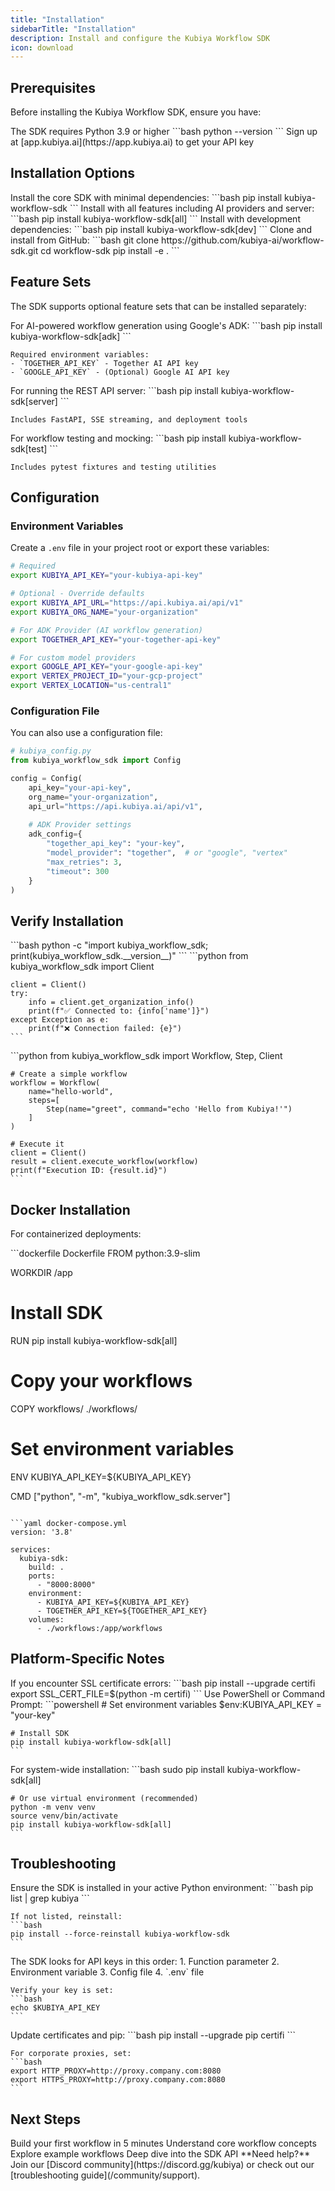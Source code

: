 ```yaml
---
title: "Installation"
sidebarTitle: "Installation"
description: Install and configure the Kubiya Workflow SDK
icon: download
---
```


## Prerequisites

Before installing the Kubiya Workflow SDK, ensure you have:

<CardGroup cols={2}>
  <Card title="Python 3.9+" icon="python">
    The SDK requires Python 3.9 or higher
    ```bash
    python --version
    ```
  </Card>
  <Card title="Kubiya API Key" icon="key">
    Sign up at [app.kubiya.ai](https://app.kubiya.ai) to get your API key
  </Card>
</CardGroup>

## Installation Options

<Tabs>
  <Tab title="Basic Installation">
    Install the core SDK with minimal dependencies:
    ```bash
    pip install kubiya-workflow-sdk
    ```
  </Tab>
  
  <Tab title="Full Installation">
    Install with all features including AI providers and server:
    ```bash
    pip install kubiya-workflow-sdk[all]
    ```
  </Tab>
  
  <Tab title="Development">
    Install with development dependencies:
    ```bash
    pip install kubiya-workflow-sdk[dev]
    ```
  </Tab>
  
  <Tab title="From Source">
    Clone and install from GitHub:
    ```bash
    git clone https://github.com/kubiya-ai/workflow-sdk.git
    cd workflow-sdk
    pip install -e .
    ```
  </Tab>
</Tabs>

## Feature Sets

The SDK supports optional feature sets that can be installed separately:

<AccordionGroup>
  <Accordion title="ADK Provider" icon="robot">
    For AI-powered workflow generation using Google's ADK:
    ```bash
    pip install kubiya-workflow-sdk[adk]
    ```
    
    Required environment variables:
    - `TOGETHER_API_KEY` - Together AI API key
    - `GOOGLE_API_KEY` - (Optional) Google AI API key
  </Accordion>
  
  <Accordion title="Server" icon="server">
    For running the REST API server:
    ```bash
    pip install kubiya-workflow-sdk[server]
    ```
    
    Includes FastAPI, SSE streaming, and deployment tools
  </Accordion>
  
  <Accordion title="Testing" icon="flask">
    For workflow testing and mocking:
    ```bash
    pip install kubiya-workflow-sdk[test]
    ```
    
    Includes pytest fixtures and testing utilities
  </Accordion>
</AccordionGroup>

## Configuration

### Environment Variables

Create a `.env` file in your project root or export these variables:

```bash
# Required
export KUBIYA_API_KEY="your-kubiya-api-key"

# Optional - Override defaults
export KUBIYA_API_URL="https://api.kubiya.ai/api/v1"
export KUBIYA_ORG_NAME="your-organization"

# For ADK Provider (AI workflow generation)
export TOGETHER_API_KEY="your-together-api-key"

# For custom model providers
export GOOGLE_API_KEY="your-google-api-key"
export VERTEX_PROJECT_ID="your-gcp-project"
export VERTEX_LOCATION="us-central1"
```

### Configuration File

You can also use a configuration file:

```python
# kubiya_config.py
from kubiya_workflow_sdk import Config

config = Config(
    api_key="your-api-key",
    org_name="your-organization",
    api_url="https://api.kubiya.ai/api/v1",
    
    # ADK Provider settings
    adk_config={
        "together_api_key": "your-key",
        "model_provider": "together",  # or "google", "vertex"
        "max_retries": 3,
        "timeout": 300
    }
)
```

## Verify Installation

<Steps>
  <Step title="Check SDK Version">
    ```bash
    python -c "import kubiya_workflow_sdk; print(kubiya_workflow_sdk.__version__)"
    ```
  </Step>
  
  <Step title="Test API Connection">
    ```python
    from kubiya_workflow_sdk import Client
    
    client = Client()
    try:
        info = client.get_organization_info()
        print(f"✅ Connected to: {info['name']}")
    except Exception as e:
        print(f"❌ Connection failed: {e}")
    ```
  </Step>
  
  <Step title="Run Hello World">
    ```python
    from kubiya_workflow_sdk import Workflow, Step, Client
    
    # Create a simple workflow
    workflow = Workflow(
        name="hello-world",
        steps=[
            Step(name="greet", command="echo 'Hello from Kubiya!'")
        ]
    )
    
    # Execute it
    client = Client()
    result = client.execute_workflow(workflow)
    print(f"Execution ID: {result.id}")
    ```
  </Step>
</Steps>

## Docker Installation

For containerized deployments:

<CodeGroup>
  ```dockerfile Dockerfile
  FROM python:3.9-slim
  
  WORKDIR /app
  
  # Install SDK
  RUN pip install kubiya-workflow-sdk[all]
  
  # Copy your workflows
  COPY workflows/ ./workflows/
  
  # Set environment variables
  ENV KUBIYA_API_KEY=${KUBIYA_API_KEY}
  
  CMD ["python", "-m", "kubiya_workflow_sdk.server"]
  ```
  
  ```yaml docker-compose.yml
  version: '3.8'
  
  services:
    kubiya-sdk:
      build: .
      ports:
        - "8000:8000"
      environment:
        - KUBIYA_API_KEY=${KUBIYA_API_KEY}
        - TOGETHER_API_KEY=${TOGETHER_API_KEY}
      volumes:
        - ./workflows:/app/workflows
  ```
</CodeGroup>

## Platform-Specific Notes

<Tabs>
  <Tab title="macOS">
    If you encounter SSL certificate errors:
    ```bash
    pip install --upgrade certifi
    export SSL_CERT_FILE=$(python -m certifi)
    ```
  </Tab>
  
  <Tab title="Windows">
    Use PowerShell or Command Prompt:
    ```powershell
    # Set environment variables
    $env:KUBIYA_API_KEY = "your-key"
    
    # Install SDK
    pip install kubiya-workflow-sdk[all]
    ```
  </Tab>
  
  <Tab title="Linux">
    For system-wide installation:
    ```bash
    sudo pip install kubiya-workflow-sdk[all]
    
    # Or use virtual environment (recommended)
    python -m venv venv
    source venv/bin/activate
    pip install kubiya-workflow-sdk[all]
    ```
  </Tab>
</Tabs>

## Troubleshooting

<AccordionGroup>
  <Accordion title="ImportError: No module named 'kubiya_workflow_sdk'" icon="circle-exclamation">
    Ensure the SDK is installed in your active Python environment:
    ```bash
    pip list | grep kubiya
    ```
    
    If not listed, reinstall:
    ```bash
    pip install --force-reinstall kubiya-workflow-sdk
    ```
  </Accordion>
  
  <Accordion title="API Key Not Found" icon="key">
    The SDK looks for API keys in this order:
    1. Function parameter
    2. Environment variable
    3. Config file
    4. `.env` file
    
    Verify your key is set:
    ```bash
    echo $KUBIYA_API_KEY
    ```
  </Accordion>
  
  <Accordion title="SSL/TLS Errors" icon="lock">
    Update certificates and pip:
    ```bash
    pip install --upgrade pip certifi
    ```
    
    For corporate proxies, set:
    ```bash
    export HTTP_PROXY=http://proxy.company.com:8080
    export HTTPS_PROXY=http://proxy.company.com:8080
    ```
  </Accordion>
</AccordionGroup>

## Next Steps

<CardGroup cols={2}>
  <Card title="Quickstart" icon="rocket" href="/getting-started/quickstart">
    Build your first workflow in 5 minutes
  </Card>
  <Card title="Concepts" icon="lightbulb" href="/getting-started/concepts">
    Understand core workflow concepts
  </Card>
  <Card title="Examples" icon="code" href="/tutorials/first-workflow">
    Explore example workflows
  </Card>
  <Card title="API Reference" icon="book" href="/api-reference/client">
    Deep dive into the SDK API
  </Card>
</CardGroup>

<Note>
  **Need help?** Join our [Discord community](https://discord.gg/kubiya) or check out our [troubleshooting guide](/community/support).
</Note> 